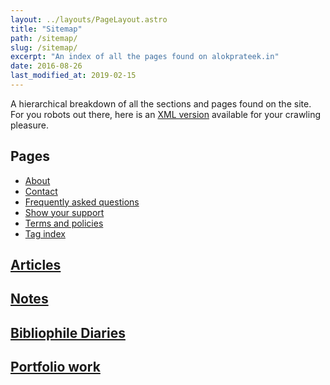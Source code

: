 ```yaml
---
layout: ../layouts/PageLayout.astro
title: "Sitemap"
path: /sitemap/
slug: /sitemap/
excerpt: "An index of all the pages found on alokprateek.in"
date: 2016-08-26
last_modified_at: 2019-02-15
---
```


A hierarchical breakdown of all the sections and pages found on the site. For you robots out there, here is an [XML version](/sitemap.xml) available for your crawling pleasure.

## Pages

- [About](/about/)
- [Contact](/contact/)
- [Frequently asked questions](/faqs/)
- [Show your support](/support/)
- [Terms and policies](/terms/)
- [Tag index](/tag/)

## [Articles](/articles/)

## [Notes](/notes/)

## [Bibliophile Diaries](/bibliophilediaries/)

## [Portfolio work](/works/)
